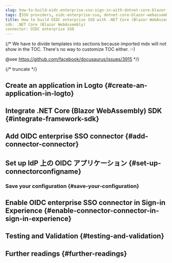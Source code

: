 ```yaml
---
slug: how-to-build-oidc-enterprise-sso-sign-in-with-dotnet-core-blazor-webassembly-and-logto
tags: [SSO providers, oidc-enterprise-sso, dotnet-core-blazor-webassembly, c#, SAML authentication, enterprise login, SSO login]
title: How to build OIDC enterprise SSO with .NET Core (Blazor WebAssembly)
sdk: .NET Core (Blazor WebAssembly)
connector: OIDC enterprise SSO
---
```


{/*
  We have to divide templates into sections because imported mdx will not show in the TOC.
  There's no way to customize TOC either. :-)

  @see https://github.com/facebook/docusaurus/issues/3915
*/}




{/* truncate */}

<Intro connector={connector} sdk=".NET Core (Blazor WebAssembly)" link="https://learn.microsoft.com/en-us/aspnet/core/blazor/hosting-models#blazor-webassembly" />

## Create an application in Logto \{#create-an-application-in-logto}

<CreateApplication type="シングルページアプリ" framework=".NET Core (Blazor WebAssembly)" />

## Integrate .NET Core (Blazor WebAssembly) SDK \{#integrate-framework-sdk}

<IntegrateSdk />

## Add OIDC enterprise SSO connector \{#add-connector-connector}

<AddSsoConnector framework=".NET Core (Blazor WebAssembly)" />

## Set up IdP 上の OIDC アプリケーション \{#set-up-connectorconfigname}

<ConnectorGuide />

### Save your configuration \{#save-your-configuration}

<SaveYourConfiguration connector={connector} />

## Enable OIDC enterprise SSO connector in Sign-in Experience \{#enable-connector-connector-in-sign-in-experience}

<EnableSsoConnector />

## Testing and Validation \{#testing-and-validation}

<TestingAndValidation connector={connector} sdk=".NET Core (Blazor WebAssembly)" />

## Further readings \{#further-readings}

<FurtherReadings />
